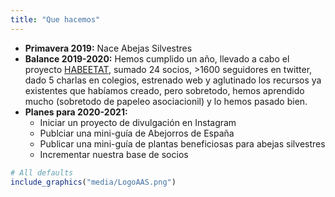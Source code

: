 ```yaml
---
title: "Que hacemos"
---
```


- **Primavera 2019:** Nace Abejas Silvestres  
- **Balance 2019-2020:** Hemos cumplido un año, llevado a cabo el proyecto [HABEETAT](habeetat.html), sumado 24 socios, >1600 seguidores en twitter, dado 5 charlas en colegios, estrenado web y aglutinado los recursos ya existentes que habíamos creado, pero sobretodo, hemos aprendido mucho (sobretodo de papeleo asociacionil) y lo hemos pasado bien.     
- **Planes para 2020-2021:**  
  - Iniciar un proyecto de divulgación en Instagram
  - Publciar una mini-guía de Abejorros de España
  - Publicar una mini-guía de plantas beneficiosas para abejas silvestres
  - Incrementar nuestra base de socios
  
  
```r
# All defaults
include_graphics("media/LogoAAS.png")
```  


